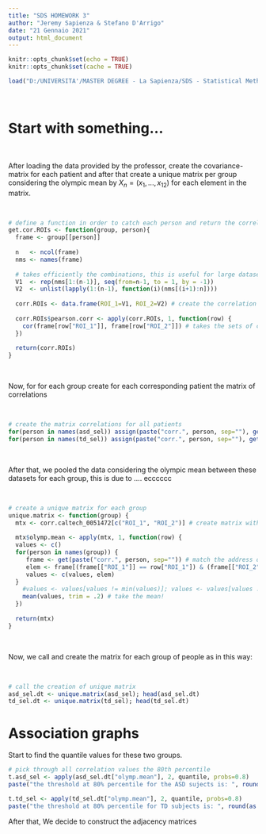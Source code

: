 ---
title: "SDS HOMEWORK 3"
author: "Jeremy Sapienza & Stefano D'Arrigo"
date: "21 Gennaio 2021"
output: html_document
---

```{r setup, include=FALSE}
knitr::opts_chunk$set(echo = TRUE)
knitr::opts_chunk$set(cache = TRUE)
```

```{r include=FALSE}
load("D:/UNIVERSITA'/MASTER DEGREE - La Sapienza/SDS - Statistical Methods in Data Science/HOMEWORK/HW3/sapienza_darrigo/hw3_data.RData")
```

$$~$$

# Start with something...

$$~$$

After loading the data provided by the professor, create the covariance-matrix for each patient and after that create a unique matrix per group considering the olympic mean by $X_n =  (x_1, ... , x_{12})$ for each element in the matrix.

$$~$$

```{r}
# define a function in order to catch each person and return the correlation matrix between ROIs
get.cor.ROIs <- function(group, person){
  frame <- group[[person]]
  
  n   <- ncol(frame)
  nms <- names(frame)
  
  # takes efficiently the combinations, this is useful for large dataset!
  V1  <- rep(nms[1:(n-1)], seq(from=n-1, to = 1, by = -1)) 
  V2  <- unlist(lapply(1:(n-1), function(i)(nms[(i+1):n])))
  
  corr.ROIs <- data.frame(ROI_1=V1, ROI_2=V2) # create the correlation that I will insert the values
  
  corr.ROIs$pearson.corr <- apply(corr.ROIs, 1, function(row) {
    cor(frame[row["ROI_1"]], frame[row["ROI_2"]]) # takes the sets of columns
  })
  
  return(corr.ROIs)
}
```

$$~$$

Now, for for each group create for each corresponding patient the matrix of correlations

$$~$$

```{r}
# create the matrix correlations for all patients
for(person in names(asd_sel)) assign(paste("corr.", person, sep=""), get.cor.ROIs(asd_sel, person))
for(person in names(td_sel)) assign(paste("corr.", person, sep=""), get.cor.ROIs(td_sel, person))
```

$$~$$

After that, we pooled the data considering the olympic mean between these datasets for each group, this is due to .... ecccccc

$$~$$

```{r}
# create a unique matrix for each group
unique.matrix <- function(group) {
  mtx <- corr.caltech_0051472[c("ROI_1", "ROI_2")] # create matrix with combinations
  
  mtx$olymp.mean <- apply(mtx, 1, function(row) {
  values <- c()
  for(person in names(group)) {
     frame <- get(paste("corr.", person, sep="")) # match the address of the string with the real variable
     elem <- frame[(frame[["ROI_1"]] == row["ROI_1"]) & (frame[["ROI_2"]] == row["ROI_2"]), "pearson.corr"] # select the correlation
     values <- c(values, elem)
  }
    #values <- values[values != min(values)]; values <- values[values != max(values)] # remove the min and max, we have continuous values, so the prob. to have twice the min or max is impossible..
    mean(values, trim = .2) # take the mean!
  })
  
  return(mtx)
}
```

$$~$$

Now, we call and create the matrix for each group of people as in this way:

$$~$$

```{r}
# call the creation of unique matrix
asd_sel.dt <- unique.matrix(asd_sel); head(asd_sel.dt)
td_sel.dt <- unique.matrix(td_sel); head(td_sel.dt)
```

# Association graphs

Start to find the quantile values for these two groups.

```{r}
# pick through all correlation values the 80th percentile
t.asd_sel <- apply(asd_sel.dt["olymp.mean"], 2, quantile, probs=0.8) 
paste("the threshold at 80% percentile for the ASD sujects is: ", round(as.numeric(t.asd_sel), 3), sep = "")

t.td_sel <- apply(td_sel.dt["olymp.mean"], 2, quantile, probs=0.8)
paste("the threshold at 80% percentile for TD subjects is: ", round(as.numeric(t.td_sel), 3), sep = "")
```

After that, We decide to construct the adjacency matrices 

```{r}

```


